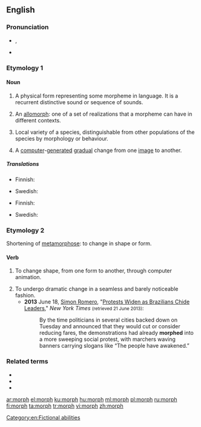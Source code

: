 {{wikipedia}}
{{also|morph-|-morph}}
==English==

===Pronunciation===
* {{enPR|mô(r)f}}, {{IPA|/mɔː(r)f/|lang=en}}
* {{rhymes|ɔː(r)f|lang=en}}

===Etymology 1===
{{back-form|morpheme|lang=en}}

====Noun====
{{en-noun}}

# {{label|en|linguistics}} A physical form representing some morpheme in language. It is a recurrent distinctive sound or sequence of sounds.
# {{label|en|linguistics}} An [[allomorph]]: one of a set of realizations that a morpheme can have in different contexts.
# {{label|en|biology}} Local variety of a species, distinguishable from other populations of the species by morphology or behaviour.
# A [[computer]]-[[generated]] [[gradual]] change from one [[image]] to another.

=====Translations=====
{{trans-top|physical form representing morpheme}}
* Finnish: {{t+|fi|morfi}}
{{trans-mid}}
* Swedish: {{t|sv|morf}}
{{trans-bottom}}

{{trans-see|allomorph}}

{{trans-top|biology: local variety}}
* Finnish: {{t+|fi|morfi}}
{{trans-mid}}
* Swedish: {{t|sv|morf}}
{{trans-bottom}}

===Etymology 2===
Shortening of [[metamorphose]]: to change in shape or form.

====Verb====
{{en-verb}}

# {{label|en|colloquial|ambitransitive}} To change shape, from one form to another, through computer animation.
# To undergo dramatic change in a seamless and barely noticeable fashion.
#* '''2013''' June 18, [[w:Simon Romero|Simon Romero]], "[http://www.nytimes.com/2013/06/19/world/americas/brazilian-leaders-brace-for-more-protests.html Protests Widen as Brazilians Chide Leaders]," ''New York Times'' <small>(retrieved 21 June 2013)</small>:
#*: By the time politicians in several cities backed down on Tuesday and announced that they would cut or consider reducing fares, the demonstrations had already '''morphed''' into a more sweeping social protest, with marchers waving banners carrying slogans like “The people have awakened.”

===Related terms===
* {{l|en|morphic}}
* {{l|en|morpho-}}
* {{l|en|morphological}}

[[Category:en:Fictional abilities]]

[[ar:morph]]
[[el:morph]]
[[ku:morph]]
[[hu:morph]]
[[ml:morph]]
[[pl:morph]]
[[ru:morph]]
[[fi:morph]]
[[ta:morph]]
[[tr:morph]]
[[vi:morph]]
[[zh:morph]]